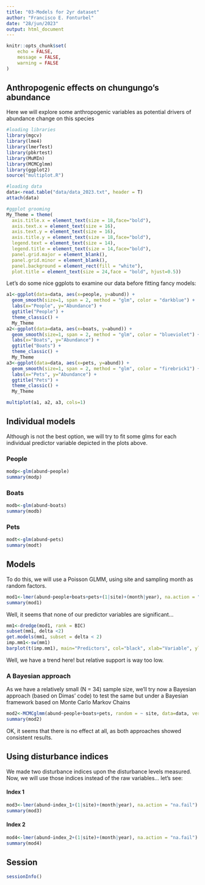 ```yaml
---
title: "03-Models for 2yr dataset"
author: "Francisco E. Fonturbel"
date: "28/jun/2023"
output: html_document
---
```


```r
knitr::opts_chunk$set(
	echo = FALSE,
	message = FALSE,
	warning = FALSE
)
```

## Anthropogenic effects on chungungo's abundance

Here we will explore some anthropogenic variables as potential drivers of abundance change on this species

```r
#loading libraries
library(mgcv)
library(lme4)
library(lmerTest)
library(pbkrtest)
library(MuMIn)
library(MCMCglmm)
library(ggplot2)
source("multiplot.R")

#loading data
data<-read.table("data/data_2023.txt", header = T)
attach(data)

#ggplot grooming
My_Theme = theme(
  axis.title.x = element_text(size = 18,face="bold"),
  axis.text.x = element_text(size = 16),
  axis.text.y = element_text(size = 16),
  axis.title.y = element_text(size = 18,face="bold"),
  legend.text = element_text(size = 14),
  legend.title = element_text(size = 14,face="bold"),
  panel.grid.major = element_blank(),
  panel.grid.minor = element_blank(),
  panel.background = element_rect(fill = "white"),
  plot.title = element_text(size = 24,face = "bold", hjust=0.5))
```

Let's do some nice ggplots to examine our data before fitting fancy models:

```r
a1<-ggplot(data=data, aes(x=people, y=abund)) +
  geom_smooth(size=1, span = 2, method = "glm", color = "darkblue") +
  labs(x="People", y="Abundance") +
  ggtitle("People") +
  theme_classic() +
  My_Theme
a2<-ggplot(data=data, aes(x=boats, y=abund)) +
  geom_smooth(size=1, span = 2, method = "glm", color = "blueviolet") +
  labs(x="Boats", y="Abundance") +
  ggtitle("Boats") +
  theme_classic() +
  My_Theme
a3<-ggplot(data=data, aes(x=pets, y=abund)) +
  geom_smooth(size=1, span = 2, method = "glm", color = "firebrick1") +
  labs(x="Pets", y="Abundance") +
  ggtitle("Pets") +
  theme_classic() +
  My_Theme

multiplot(a1, a2, a3, cols=1)
```


## Individual models

Although is not the best option, we will try to fit some glms for each individual predictor variable depicted in the plots above.

### People
```r
modp<-glm(abund~people)
summary(modp)
```

### Boats
```r
modb<-glm(abund~boats)
summary(modb)
```

### Pets
```r
modt<-glm(abund~pets)
summary(modt)
```


## Models

To do this, we will use a Poisson GLMM, using site and sampling month as random factors.

```r
mod1<-lmer(abund~people+boats+pets+(1|site)+(month|year), na.action = "na.fail")
summary(mod1)
```

Well, it seems that none of our predictor variables are significant... 

```r
mm1<-dredge(mod1, rank = BIC)
subset(mm1, delta <2)
get.models(mm1, subset = delta < 2)
imp.mm1<-sw(mm1)
barplot(t(imp.mm1), main="Predictors", col="black", xlab="Variable", ylab="Relative support")
```

Well, we have a trend here! but relative support is way too low.


### A Bayesian approach

As we have a relatively small (N = 34) sample size, we'll try now a Bayesian approach (based on Dimas' code) to test the same but under a Bayesian framework based on Monte Carlo Markov Chains

```r
mod2<-MCMCglmm(abund~people+boats+pets, random = ~ site, data=data, verbose = FALSE)
summary(mod2)
```

OK, it seems that there is no effect at all, as both approaches showed consistent results.


## Using disturbance indices

We made two disturbance indices upon the disturbance levels measured. Now, we will use those indices instead of the raw variables... let's see:

#### Index 1

```r
mod3<-lmer(abund~index_1+(1|site)+(month|year), na.action = "na.fail")
summary(mod3)
```

#### Index 2

```r
mod4<-lmer(abund~index_2+(1|site)+(month|year), na.action = "na.fail")
summary(mod4)
```


## Session

```r
sessionInfo()
```